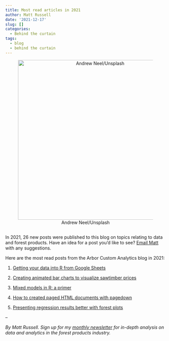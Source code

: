 ```yaml
---
title: Most read articles in 2021
author: Matt Russell
date: '2021-12-17'
slug: []
categories:
  - Behind the curtain
tags:
  - blog
  - behind the curtain
---
```




<center>

![Andrew Neel/Unsplash](aspen cloquet.jpg){width=500px}
</center>


##

In 2021, 26 new posts were published to this blog on topics relating to data and forest products. Have an idea for a post you'd like to see? [Email Matt](mailto:matt@arbor-analytics.com) with any suggestions.

Here are the most read posts from the Arbor Custom Analytics blog in 2021:

1. [Getting your data into R from Google Sheets](https://arbor-analytics.com/post/getting-your-data-into-r-from-google-sheets/)

2. [Creating animated bar charts to visualize sawtimber prices](https://arbor-analytics.com/post/2021-04-26-creating-animated-bar-charts-to-visualize-satimber-prices/) 

3. [Mixed models in R: a primer](https://arbor-analytics.com/post/mixed-models-a-primer/)

4. [How to created paged HTML documents with pagedown](https://arbor-analytics.com/post/how-to-created-paged-html-documents-with-pagedown/)

5. [Presenting regression results better with forest plots](https://arbor-analytics.com/post/presenting-regression-results-better/)

--

*By Matt Russell. Sign up for my [monthly newsletter](https://mailchi.mp/d96897dc0f46/arbor-analytics) for in-depth analysis on data and analytics in the forest products industry.*
